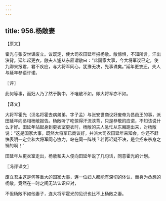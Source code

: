 ```yaml
---
---
---
```

title: 956.杨敞妻
---



【原文】

霍光与张安世谋废立。议既定，使大司农田延年报杨敞。敞惊惧，不知所言，汗出浃背。延年起更衣，敞夫人遽从东厢谓敞曰：“此国家大事，今大将军议已定，使九卿来报君，君不疾应，与大将军同心，犹豫无决，先事诛矣。”延年更衣还，夫人与延年参语许诺。

〖评〗

此何等事，而妇人乃了然于胸中，不唯敞不如，即大将军亦不如。

【译文】

大将军霍光（汉名将霍去病弟弟，字子孟）与张安世商议好废帝为昌邑王的事，派田延年向丞相杨敞报告。杨敞听了吃惊得汗流浃背，只是恭敬的应诺，不知该说什么才好。田延年站起身到更衣室更衣时，杨敞的夫人急忙从东厢跑出来，对杨敞说：“这是国家大事，既然大将军已商议好，并派大司农田延年来知会，你还不赶快表明一定会和大将军同心协力，站在同一阵线？若再迟疑不决，是会招来杀身之祸的啊！”

田延年从更衣室走出，杨敞和夫人便向田延年说了几句话，同意霍光的计划。

〖冯评译文〗

废立君主这是何等重大的国家大事，连一位妇人都能有深切的体认，而身为丞想的杨敞，竟然在一时之间无法认识应对，

不但杨敞不如他妻子，连大将军霍光的见识也比不上杨敞之妻。
